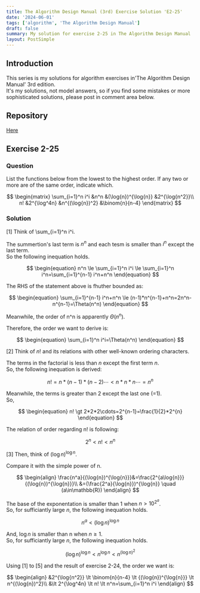 ```yaml
---
title: The Algorithm Design Manual (3rd) Exercise Solution 'E2-25'
date: '2024-06-01'
tags: ['algorithm', 'The Algorithm Design Manual']
draft: false
summary: My solution for exercise 2-25 in The Algorithm Design Manual
layout: PostSimple
---
```


<TOCInline toc={props.toc} toHeading={4} asDisclosure={true} />

## Introduction

This series is my solutions for algorithm exercises in'The Algorithm Design Manual' 3rd edition.  
It's my solutions, not model answers, so if you find some mistakes or more sophisticated solutions, please post in comment area below.

## Repository

[Here](https://github.com/dede-20191130/tadm-solutions)

## Exercise 2-25

### Question

List the functions below from the lowest to the highest order. If any two or
more are of the same order, indicate which.

$$
\begin{matrix}
    \sum_{i=1}^n i^i   &n^n    &(\log{n})^{\log{n}}   &2^{\log{n^2}}\\
    n! &2^{\log^4n} &n^{(\log{n})^2} &\binom{n}{n-4}
\end{matrix}
$$

### Solution

\[1\] Think of \sum\_{i=1}^n i^i.

The summertion's last term is $n^n$ and each tesm is smaller than $i^n$ except the last term.  
So the following inequation holds.

$$
\begin{equation}
    n^n \le \sum_{i=1}^n i^i \le \sum_{i=1}^n i^n=\sum_{i=1}^{n-1} i^n+n^n
\end{equation}
$$

The RHS of the statement above is fhuther bounded as:

$$
\begin{equation}
    \sum_{i=1}^{n-1} i^n+n^n \le (n-1)*n^{n-1}+n^n=2n^n-n^{n-1}=\Theta(n^n)
\end{equation}
$$

Meanwhile, the order of n^n is apparently $\Theta(n^n)$.

Therefore, the order we want to derive is:

$$
\begin{equation}
    \sum_{i=1}^n i^i=\Theta(n^n)
\end{equation}
$$

\[2\] Think of $n!$ and its relations with other well-known ordering characters.

The terms in the factorial is less than $n$ except the first term $n$.  
So, the following inequation is derived:

$$
\begin{equation}
    n!=n*(n-1)*(n-2)\cdots \lt n*n*n\cdots=n^n
\end{equation}
$$

Meanwhile, the terms is greater than 2 except the last one (=1).  
So,

$$
\begin{equation}
    n! \gt 2*2*2\cdots=2^{n-1}=\frac{1}{2}*2^{n}
\end{equation}
$$

The relation of order regarding n! is following:

$$
\begin{equation}
    2^n \lt n! \lt n^n
\end{equation}
$$

\[3\] Then, think of $(\log{n})^{\log{n}}$.

Compare it with the simple power of n.

$$
\begin{align}
    \frac{n^a}{(\log{n})^{\log{n}}}&=\frac{2^{a\log{n}}}{(\log{n})^{\log{n}}}\\
    &=(\frac{2^a}{\log{n}})^{\log{n}} \quad (a\in\mathbb{R})
\end{align}
$$

The base of the exponentation is smaller than 1 when $n \gt 10^{2^a}$.  
So, for sufficiantly large $n$, the following inequation holds.

$$
\begin{equation}
    n^a \lt {(\log{n})^{\log{n}}}
\end{equation}
$$

And, $\log{n}$ is smaller than n when $n \ge 1$.  
So, for sufficiantly large $n$, the following inequation holds.

$$
\begin{equation}
    {(\log{n})^{\log{n}}} \lt n^{\log{n}} \lt n^{(\log{n})^2}
\end{equation}
$$

Using \[1\] to \[5\] and the result of exercise 2-24, the order we want is:

$$
\begin{align}
    &2^{\log{n^2}} \lt \binom{n}{n-4} \lt {(\log{n})^{\log{n}}} \lt n^{(\log{n})^2}\\
    &\lt  2^{\log^4n} \lt n! \lt n^n=\sum_{i=1}^n i^i
\end{align}
$$
